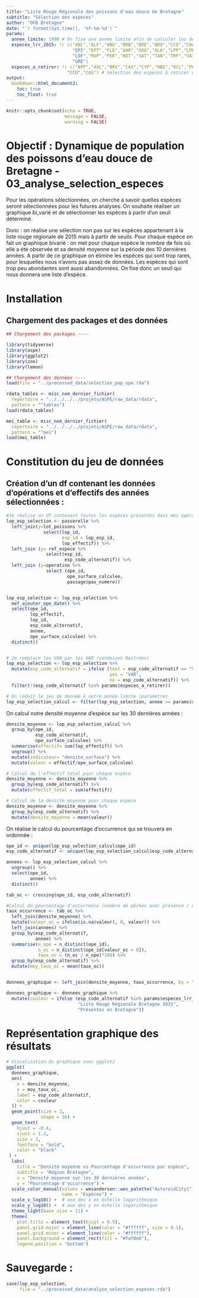 ```yaml
---
title: "Liste Rouge Régionale des poissons d'eau douce de Bretagne"
subtitle: "Sélection des espèces"
author: "OFB Bretagne"
date: "`r format(Sys.time(), '%Y-%m-%d')`"
params:
  annee_limite: 1990 # On fixe une année limite afin de calculer les densités
  especes_lrr_2015: !r c("ABL","ALF","ANG","BRB","BRE","BRO","CCO","CHA","CHE",
                         "EPI","EPT","FLE","GAR","GOU","ALA","LPP","LPR","LPM",
                         "LOF","MUP","PER","ROT","SAT","TAN","TRF","VAI","VAR", 
                         "GRE")
  especes_a_retirer: !r c("APP","ASL","BRX","CAX","CYP","HBG","OCL","PCC","PFL",
                       "CCU","CAS") # Sélection des espèces à retirer du jeu de données initial
output:
  bookdown::html_document2:
    toc: true
    toc_float: true
---
```


```r
knitr::opts_chunk$set(echo = TRUE,
                      message = FALSE,
                      warning = FALSE)
```

# Objectif : Dynamique de population des poissons d'eau douce de Bretagne - 03_analyse_selection_especes

Pour les opérations sélectionnées, on cherche à savoir quelles espèces seront sélectionnées pour les futures analyses. On souhaite réaliser un graphique bi_varié et de sélectionner les espèces à partir d'un seuil déterminé. 

Donc : on réalise une sélection non pas sur les espèces appartenant à la liste rouge régionale de 2015 mais à partir de seuils. Pour chaque espèce on fait un graphique bivarié : on met pour chaque espèce le nombre de fois où elle a été observée et sa densité moyenne sur la période des 10 dernières années. A partir de ce graphique on élimine les espèces qui sont trop rares, pour lesquelles nous n'avons pas assez de données. Les espèces qui sont trop peu abondantes sont aussi abandonnées. On fixe donc un seuil qui nous donnera une liste d'espèce. 

# Installation 

## Chargement des packages et des données 

```r
## Chargement des packages ----

library(tidyverse)
library(aspe)
library(ggplot2)
library(zoo)
library(lemon)

## Chargement des données ----
load(file = "../processed_data/selection_pop_ope.rda")

rdata_tables <- misc_nom_dernier_fichier(
  repertoire = "../../../../projets/ASPE/raw_data/rdata",
  pattern = "^tables")
load(rdata_tables)

mei_table <- misc_nom_dernier_fichier(
  repertoire = "../../../../projets/ASPE/raw_data/rdata",
  pattern = "^mei")
load(mei_table)

```

# Constitution du jeu de données

## Création d'un df contenant les données d'opérations et d'effectifs des années sélectionnées :

```r
#Je réalise un df contenant toutes les espèces présentes dans mes opérations de pêches
lop_esp_selection <- passerelle %>% 
  left_join(y=lot_poissons %>% 
              select(lop_id,
                     esp_id = lop_esp_id,
                     lop_effectif)) %>% 
  left_join (y= ref_espece %>% 
               select(esp_id,
                      esp_code_alternatif)) %>% 
  left_join (y=operation %>% 
               select (ope_id, 
                       ope_surface_calculee,
                       passage$pas_numero))


lop_esp_selection <- lop_esp_selection %>% 
  mef_ajouter_ope_date() %>% 
  select(ope_id,
         lop_effectif,
         lop_id,
         esp_code_alternatif,
         annee,
         ope_surface_calculee) %>% 
  distinct()


# Je remplace les VAN par les VAR (vandoises Rostrées)
lop_esp_selection <- lop_esp_selection %>% 
  mutate(esp_code_alternatif = ifelse (test = esp_code_alternatif == "VAN",
                                       yes = "VAR",
                                       no = esp_code_alternatif)) %>% 
  filter(!(esp_code_alternatif %in% params$especes_a_retirer))

# On réduit le jeu de donnée à notre année limite (paramètre)
lop_esp_selection_calcul <- filter(lop_esp_selection, annee >= params$annee_limite)

```

On calcul notre densité moyenne d'espèce sur les 30 dernières années :

```r

densite_moyenne <- lop_esp_selection_calcul %>% 
  group_by(ope_id,
           esp_code_alternatif,
           ope_surface_calculee) %>% 
  summarise(effectif= sum(lop_effectif)) %>% 
  ungroup() %>% 
  mutate(indicateur= "densite_surface") %>% 
  mutate(valeur = effectif/ope_surface_calculee)

# Calcul de l'effectif total pour chaque espèce
densite_moyenne <- densite_moyenne %>%
  group_by(esp_code_alternatif) %>%
  mutate(effectif_total = sum(effectif))

# Calcul de la densité moyenne pour chaque espèce
densite_moyenne <- densite_moyenne %>%
  group_by(esp_code_alternatif) %>%
  mutate(densite_moyenne = mean(valeur))
```

On réalise le calcul du pourcentage d'occurrence qui se trouvera en ordonnée : 

```r
ope_id <- unique(lop_esp_selection_calcul$ope_id)
esp_code_alternatif <- unique(lop_esp_selection_calcul$esp_code_alternatif)

annees <- lop_esp_selection_calcul %>% 
  ungroup() %>% 
  select(ope_id,
         annee) %>% 
  distinct()

tab_oc <- crossing(ope_id, esp_code_alternatif) 

#Calcul du pourcentage d'occurrence (nombre de pêches avec présence / nombre de pêches)
taux_occurrence <- tab_oc %>% 
  left_join(densite_moyenne) %>% 
  mutate(valeur_oc = ifelse(is.na(valeur), 0, valeur)) %>% 
  left_join(annees) %>% 
  group_by(esp_code_alternatif,
           annee) %>% 
  summarise(n_ope = n_distinct(ope_id),
            n_oc = n_distinct(ope_id[valeur_oc > 0]),
            taux_oc = (n_oc / n_ope)*100) %>% 
  group_by(esp_code_alternatif) %>% 
  mutate(moy_taux_oc = mean(taux_oc))


donnees_graphique <- left_join(densite_moyenne, taux_occurrence, by = "esp_code_alternatif")

donnees_graphique <- donnees_graphique %>%
  mutate(couleur = ifelse (esp_code_alternatif %in% params$especes_lrr_2015, 
                           "Liste Rouge Régionale Bretagne 2015",
                           "Présentes en Bretagne"))

```


# Représentation graphique des résultats 

```r

# Visualisation du graphique avec ggplot2
ggplot(
  donnees_graphique,
  aes(
    x = densite_moyenne,
    y = moy_taux_oc,
    label = esp_code_alternatif,
    color = couleur
  )) +
  geom_point(size = 3,
             shape = 16) +
  geom_text(
    hjust = -0.4,
    vjust = 1.3,
    size = 3,
    fontface = "bold",
    color = "black"
 ) +
  labs(
    title = "Densité moyenne vs Pourcentage d'occurrence par espèce",
    subtitle = "Région Bretagne",
    x = "Densité moyenne sur les 30 dernières années",
    y = "Pourcentage d'occurrence") +
  scale_color_manual(values = wesanderson::wes_palette("AsteroidCity1")[3:5],
                     name = "Espèces") +
  scale_x_log10() +  # axe des x en échelle logarithmique
  scale_y_log10() +  # axe des y en échelle logarithmique
  theme_light(base_size = 11) +
  theme(
    plot.title = element_text(hjust = 0.5),
    panel.grid.major = element_line(color = "#ffffff", size = 0.1),
    panel.grid.minor = element_line(color = "#ffffff"),
    panel.background = element_rect(fill = "#faf0e6"),
    legend.position = "bottom") 
```

# Sauvegarde : 
```r
save(lop_esp_selection,
     file = "../processed_data/analyse_selection_especes.rda")
```

